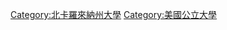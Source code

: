 {{DEFAULTSORT:University of North Carolina}}
[[Category:北卡羅來納州大學|Category:北卡羅來納州大學]]
[[Category:美國公立大學|Category:美國公立大學]]